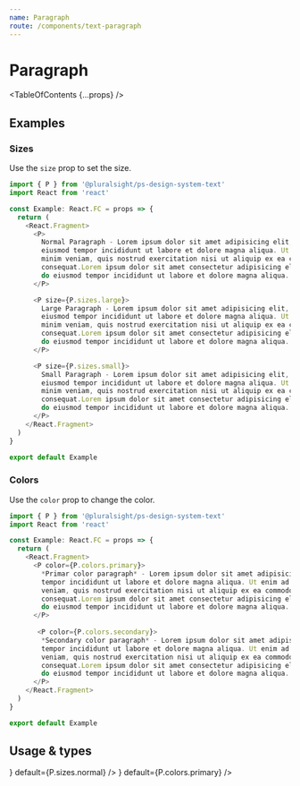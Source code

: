 ```yaml
---
name: Paragraph
route: /components/text-paragraph
---
```



# Paragraph

<TableOfContents {...props} />

## Examples

### Sizes

Use the `size` prop to set the size.

```typescript
import { P } from '@pluralsight/ps-design-system-text'
import React from 'react'

const Example: React.FC = props => {
  return (
    <React.Fragment>
      <P>
        Normal Paragraph - Lorem ipsum dolor sit amet adipisicing elit, sed do
        eiusmod tempor incididunt ut labore et dolore magna aliqua. Ut enim ad
        minim veniam, quis nostrud exercitation nisi ut aliquip ex ea commodo
        consequat.Lorem ipsum dolor sit amet consectetur adipisicing elit, sed
        do eiusmod tempor incididunt ut labore et dolore magna aliqua.
      </P>

      <P size={P.sizes.large}>
        Large Paragraph - Lorem ipsum dolor sit amet adipisicing elit, sed do
        eiusmod tempor incididunt ut labore et dolore magna aliqua. Ut enim ad
        minim veniam, quis nostrud exercitation nisi ut aliquip ex ea commodo
        consequat.Lorem ipsum dolor sit amet consectetur adipisicing elit, sed
        do eiusmod tempor incididunt ut labore et dolore magna aliqua.
      </P>

      <P size={P.sizes.small}>
        Small Paragraph - Lorem ipsum dolor sit amet adipisicing elit, sed do
        eiusmod tempor incididunt ut labore et dolore magna aliqua. Ut enim ad
        minim veniam, quis nostrud exercitation nisi ut aliquip ex ea commodo
        consequat.Lorem ipsum dolor sit amet consectetur adipisicing elit, sed
        do eiusmod tempor incididunt ut labore et dolore magna aliqua.
      </P>
    </React.Fragment>
  )
}

export default Example
```

### Colors

Use the `color` prop to change the color.

```typescript
import { P } from '@pluralsight/ps-design-system-text'
import React from 'react'

const Example: React.FC = props => {
  return (
    <React.Fragment>
      <P color={P.colors.primary}>
        *Primar color paragraph* - Lorem ipsum dolor sit amet adipisicing elit, sed do eiusmod
        tempor incididunt ut labore et dolore magna aliqua. Ut enim ad minim
        veniam, quis nostrud exercitation nisi ut aliquip ex ea commodo
        consequat.Lorem ipsum dolor sit amet consectetur adipisicing elit, sed
        do eiusmod tempor incididunt ut labore et dolore magna aliqua.
      </P>
       
       <P color={P.colors.secondary}>
        *Secondary color paragraph* - Lorem ipsum dolor sit amet adipisicing elit, sed do eiusmod
        tempor incididunt ut labore et dolore magna aliqua. Ut enim ad minim
        veniam, quis nostrud exercitation nisi ut aliquip ex ea commodo
        consequat.Lorem ipsum dolor sit amet consectetur adipisicing elit, sed
        do eiusmod tempor incididunt ut labore et dolore magna aliqua.
      </P>
    </React.Fragment>
  )
}

export default Example
```

## Usage & types

<Usage
  install="npm install @pluralsight/ps-design-system-text"
  import="import { P } from '@pluralsight/ps-design-system-text'"
  packageName="text"
  version={props.version}
/>

<TypesTable>
  <TypesProp
    name="size"
    type={<TypesEnum enum={P.sizes} />}
    default={P.sizes.normal}
  />
  <TypesProp
    name="color"
    type={<TypesEnum enum={P.colors} />}
    default={P.colors.primary}
  />
  <TypesProp name="children" type="React.ReactNode" />
</TypesTable>
